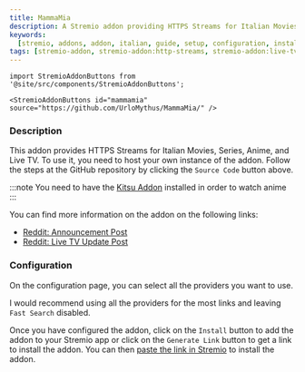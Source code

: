 ```yaml
---
title: MammaMia
description: A Stremio addon providing HTTPS Streams for Italian Movies, Series, and Live TV!
keywords:
  [stremio, addons, addon, italian, guide, setup, configuration, install, link]
tags: [stremio-addon, stremio-addon:http-streams, stremio-addon:live-tv]
---
```


```mdx-code-block
import StremioAddonButtons from '@site/src/components/StremioAddonButtons';

<StremioAddonButtons id="mammamia" source="https://github.com/UrloMythus/MammaMia/" />
```

<h3>Description</h3>

This addon provides HTTPS Streams for Italian Movies, Series, Anime, and Live TV. To use it, you need to host your own instance of the addon.
Follow the steps at the GitHub repository by clicking the `Source Code` button above.

:::note
You need to have the [Kitsu Addon](/stremio/addons/anime-kitsu) installed in order to watch anime
:::

You can find more information on the addon on the following links:

- [Reddit: Announcement Post](https://www.reddit.com/r/StremioAddons/comments/1e5mzed/mammamia_italian_https_addon/)
- [Reddit: Live TV Update Post](https://www.reddit.com/r/StremioAddons/comments/1f792kt/mammamia_110_live_tv_update_italian_footballserie/)

<h3>Configuration</h3>

On the configuration page, you can select all the providers you want to use.

I would recommend using all the providers for the most links and leaving `Fast Search` disabled.

Once you have configured the addon, click on the `Install` button to add the addon to your Stremio app or click on the `Generate Link` button to get a link to install the addon.
You can then [paste the link in Stremio](/stremio/faq#how-do-i-install-an-addon-manually) to install the addon.
